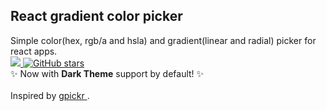 
<Meta title='Intro' />

<div
  style={{
    margin: '0 auto',
    maxWidth: '600px',
    textAlign: 'center',
    backgroundColor: '#1e293b',
    color: '#f8fafc',
    padding: '2rem',
    borderRadius: '8px',
    border: '1px solid #475569'
  }}
>
  <h2 style={{ color: '#38bdf8', marginBottom: '1rem' }}>
    React gradient color picker
  </h2>
  <div style={{ color: '#cbd5e1', marginBottom: '1.5rem', fontSize: '1.1rem' }}>
    Simple color(hex, rgb/a and hsla) and gradient(linear and radial) picker for
    react apps.
  </div>
  <div style={{ marginBottom: '1.5rem' }}>
    <a
      style={{
        marginRight: '12px',
        display: 'inline-block',
        padding: '4px 8px',
        backgroundColor: '#334155',
        borderRadius: '4px'
      }}
      href='https://www.npmjs.com/package/react-gcolor-picker'
    >
      <img src='https://img.shields.io/npm/v/react-gcolor-picker.svg' />
    </a>
    <a
      href='https://github.com/undind/react-gcolor-picker'
      style={{
        display: 'inline-block',
        padding: '4px 8px',
        backgroundColor: '#334155',
        borderRadius: '4px'
      }}
    >
      <img
        alt='GitHub stars'
        src='https://img.shields.io/github/stars/undind/react-gcolor-picker?style=social'
      />
    </a>
  </div>
  <div style={{ color: '#94a3b8', fontSize: '0.9rem' }}>
    ✨ Now with <strong style={{ color: '#38bdf8' }}>Dark Theme</strong> support
    by default! ✨
    <br />
    <br />
    Inspired by <a
      href='https://github.com/Simonwep/gpickr'
      target='_blank'
      style={{ color: '#38bdf8', textDecoration: 'none' }}
    >
      gpickr
    </a>.
  </div>
</div>
